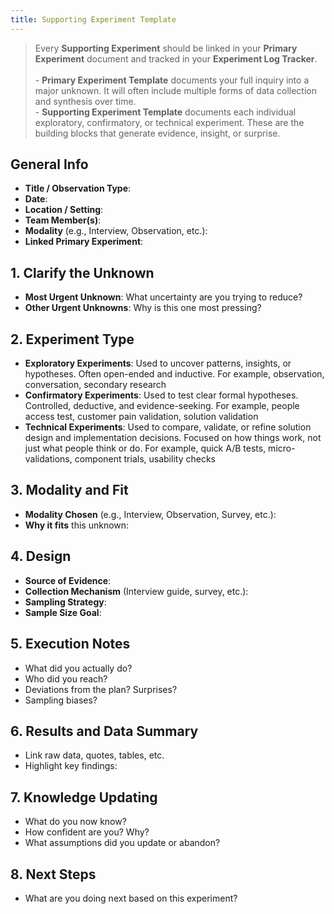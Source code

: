 ```yaml
---
title: Supporting Experiment Template
---
```


> Every **Supporting Experiment** should be linked in your **Primary Experiment** document and tracked in your **Experiment Log Tracker**.\
> \
> - **Primary Experiment Template** documents your full inquiry into a major unknown. It will often include multiple forms of data collection and synthesis over time.\
> - **Supporting Experiment Template** documents each individual exploratory, confirmatory, or technical experiment. These are the building blocks that generate evidence, insight, or surprise.

<!--
Use this for each **individual data collection instance** (observation, intercept interview, brief interaction, etc.). These are the building blocks for exploratory synthesis.
-->

## General Info
- **Title / Observation Type**:
- **Date**:
- **Location / Setting**:
- **Team Member(s)**:
- **Modality** (e.g., Interview, Observation, etc.):
- **Linked Primary Experiment**:


## 1. Clarify the Unknown 

- **Most Urgent Unknown**: What uncertainty are you trying to reduce?
- **Other Urgent Unknowns**: Why is this one most pressing?

## 2. Experiment Type

- **Exploratory Experiments**:  Used to uncover patterns, insights, or hypotheses. Often open-ended and inductive. For example, observation, conversation, secondary research
- **Confirmatory Experiments**: Used to test clear formal hypotheses. Controlled, deductive, and evidence-seeking. For example, people access test, customer pain validation, solution validation
- **Technical Experiments**: Used to compare, validate, or refine solution design and implementation decisions. Focused on how things work, not just what people think or do. For example, quick A/B tests, micro-validations, component trials, usability checks


## 3. Modality and Fit

- **Modality Chosen** (e.g., Interview, Observation, Survey, etc.):
- **Why it fits** this unknown:

## 4. Design

- **Source of Evidence**:
- **Collection Mechanism** (Interview guide, survey, etc.):
- **Sampling Strategy**:
- **Sample Size Goal**:

## 5. Execution Notes

- What did you actually do?
- Who did you reach?
- Deviations from the plan? Surprises?
- Sampling biases?

## 6. Results and Data Summary

- Link raw data, quotes, tables, etc.
- Highlight key findings:

## 7. Knowledge Updating

- What do you now know?
- How confident are you? Why?
- What assumptions did you update or abandon?

## 8. Next Steps

- What are you doing next based on this experiment?

<!--
## Field Notes
- What did you see, hear, feel, or record?
- Quotes or highlights?
- Unexpected moments or reactions?

## Initial Reflection
- What might this mean?
- How strong is the signal?
- Any next questions this raises?
-->
